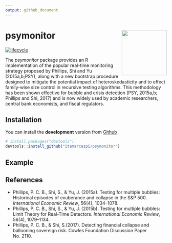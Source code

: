 ```yaml
---
output: github_document
---
```


<!-- README.md is generated from README.Rmd. Please edit that file -->


# psymonitor <img src="man/figures/logo.png" align="right" height=140/>


[![lifecycle](https://img.shields.io/badge/lifecycle-experimental-orange.svg)](https://www.tidyverse.org/lifecycle/#experimental)

The *psymonitor* package provides an R implementation of the popular real-time monitoring strategy proposed by Phillips, Shi and Yu (2015a,b;PSY), along with a new bootstrap procedure designed to mitigate the potential impact of heteroskedasticity and to effect family-wise size control in recursive testing algorithms. This methodology has been shown effective for bubble and crisis detection (PSY, 2015a,b; Phillips and Shi, 2017) and is now widely used by academic researchers, central bank economists, and fiscal regulators.

## Installation

You can install the **development** version from
[Github](https://github.com/itamarcaspi/psymonitor/)

```r
# install.packages("devtools")
devtools::install_github("itamarcaspi/psymonitor")
```

## Example


## References
  * Phillips, P. C. B., Shi, S., & Yu, J. (2015a).  Testing for multiple bubbles: Historical episodes of exuberance and collapse in the S&P 500. *International Economic Review*, 56(4), 1034--1078.
  * Phillips, P. C. B., Shi, S., & Yu, J. (2015b). Testing for multiple bubbles: Limit Theory for Real-Time Detectors. *International Economic Review*, 56(4), 1079--1134.
  * Phillips, P. C. B., & Shi, S.(2017). Detecting financial collapse and ballooning sovereign risk. Cowles Foundation Discussion Paper No. 2110.
  
